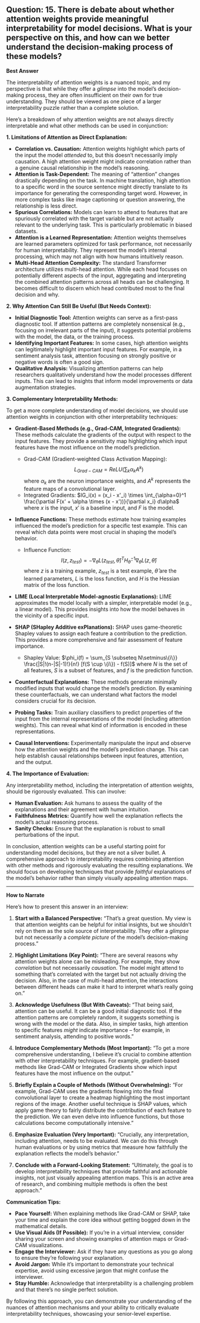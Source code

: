 ## Question: 15. There is debate about whether attention weights provide meaningful interpretability for model decisions. What is your perspective on this, and how can we better understand the decision-making process of these models?

**Best Answer**

The interpretability of attention weights is a nuanced topic, and my perspective is that while they offer a *glimpse* into the model's decision-making process, they are often insufficient on their own for true understanding. They should be viewed as one piece of a larger interpretability puzzle rather than a complete solution.

Here's a breakdown of why attention weights are not always directly interpretable and what other methods can be used in conjunction:

**1. Limitations of Attention as Direct Explanation:**

*   **Correlation vs. Causation:** Attention weights highlight which parts of the input the model *attended* to, but this doesn't necessarily imply causation. A high attention weight might indicate correlation rather than a genuine causal relationship in the model's reasoning.
*   **Attention is Task-Dependent:**  The meaning of "attention" changes drastically depending on the task. In machine translation, high attention to a specific word in the source sentence might directly translate to its importance for generating the corresponding target word. However, in more complex tasks like image captioning or question answering, the relationship is less direct.
*   **Spurious Correlations:**  Models can learn to attend to features that are spuriously correlated with the target variable but are not actually relevant to the underlying task.  This is particularly problematic in biased datasets.
*   **Attention is a Learned Representation:**  Attention weights themselves are learned parameters optimized for task performance, not necessarily for human interpretability.  They represent the model's internal processing, which may not align with how humans intuitively reason.
*   **Multi-Head Attention Complexity:** The standard Transformer architecture utilizes multi-head attention. While each head focuses on potentially different aspects of the input, aggregating and interpreting the combined attention patterns across all heads can be challenging. It becomes difficult to discern which head contributed most to the final decision and why.

**2.  Why Attention Can Still Be Useful (But Needs Context):**

*   **Initial Diagnostic Tool:**  Attention weights can serve as a first-pass diagnostic tool.  If attention patterns are completely nonsensical (e.g., focusing on irrelevant parts of the input), it suggests potential problems with the model, the data, or the training process.
*   **Identifying Important Features:**  In some cases, high attention weights can legitimately highlight important input features.  For example, in a sentiment analysis task, attention focusing on strongly positive or negative words is often a good sign.
*   **Qualitative Analysis:** Visualizing attention patterns can help researchers qualitatively understand how the model processes different inputs. This can lead to insights that inform model improvements or data augmentation strategies.

**3. Complementary Interpretability Methods:**

To get a more complete understanding of model decisions, we should use attention weights in conjunction with other interpretability techniques:

*   **Gradient-Based Methods (e.g., Grad-CAM, Integrated Gradients):** These methods calculate the gradients of the output with respect to the input features. They provide a sensitivity map highlighting which input features have the most influence on the model's prediction.
    *   Grad-CAM (Gradient-weighted Class Activation Mapping):  $$L_{Grad-CAM} = ReLU(\sum_k \alpha_k A^k)$$
        where $\alpha_k$ are the neuron importance weights, and $A^k$ represents the feature maps of a convolutional layer.
    *   Integrated Gradients: $IG_i(x) = (x_i - x'_i) \times \int_{\alpha=0}^1 \frac{\partial F(x' + \alpha \times (x - x'))}{\partial x_i} d\alpha$
        where $x$ is the input, $x'$ is a baseline input, and $F$ is the model.

*   **Influence Functions:** These methods estimate how training examples influenced the model's prediction for a specific test example.  This can reveal which data points were most crucial in shaping the model's behavior.
    *   Influence Function: $$I(z, z_{test}) = -\nabla_\theta L(z_{test}, \hat{\theta})^T H_{\hat{\theta}}^{-1} \nabla_\theta L(z, \hat{\theta})$$
         where $z$ is a training example, $z_{test}$ is a test example, $\hat{\theta}$ are the learned parameters, $L$ is the loss function, and $H$ is the Hessian matrix of the loss function.

*   **LIME (Local Interpretable Model-agnostic Explanations):** LIME approximates the model locally with a simpler, interpretable model (e.g., a linear model). This provides insights into how the model behaves in the vicinity of a specific input.

*   **SHAP (SHapley Additive exPlanations):** SHAP uses game-theoretic Shapley values to assign each feature a contribution to the prediction. This provides a more comprehensive and fair assessment of feature importance.
    *   Shapley Value: $\phi_i(f) = \sum_{S \subseteq N\setminus\{i\}} \frac{|S|!(n-|S|-1)!}{n!} [f(S \cup \{i\}) - f(S)]$
         where $N$ is the set of all features, $S$ is a subset of features, and $f$ is the prediction function.

*   **Counterfactual Explanations:**  These methods generate minimally modified inputs that would change the model's prediction. By examining these counterfactuals, we can understand what factors the model considers crucial for its decision.

*   **Probing Tasks:** Train auxiliary classifiers to predict properties of the input from the internal representations of the model (including attention weights).  This can reveal what kind of information is encoded in these representations.

*   **Causal Interventions:**  Experimentally manipulate the input and observe how the attention weights and the model's prediction change. This can help establish causal relationships between input features, attention, and the output.

**4. The Importance of Evaluation:**

Any interpretability method, including the interpretation of attention weights, should be rigorously evaluated. This can involve:

*   **Human Evaluation:** Ask humans to assess the quality of the explanations and their agreement with human intuition.
*   **Faithfulness Metrics:**  Quantify how well the explanation reflects the model's actual reasoning process.
*   **Sanity Checks:**  Ensure that the explanation is robust to small perturbations of the input.

In conclusion, attention weights can be a useful starting point for understanding model decisions, but they are not a silver bullet. A comprehensive approach to interpretability requires combining attention with other methods and rigorously evaluating the resulting explanations. We should focus on developing techniques that provide *faithful* explanations of the model's behavior rather than simply visually appealing attention maps.

---

**How to Narrate**

Here’s how to present this answer in an interview:

1.  **Start with a Balanced Perspective:** "That's a great question. My view is that attention weights can be helpful for initial insights, but we shouldn't rely on them as the sole source of interpretability. They offer a *glimpse* but not necessarily a *complete picture* of the model's decision-making process."

2.  **Highlight Limitations (Key Point):** "There are several reasons why attention weights alone can be misleading. For example, they show *correlation* but not necessarily *causation*. The model might attend to something that's correlated with the target but not actually driving the decision.  Also, in the case of multi-head attention, the interactions between different heads can make it hard to interpret what's really going on."

3.  **Acknowledge Usefulness (But With Caveats):** "That being said, attention can be useful. It can be a good initial diagnostic tool. If the attention patterns are completely random, it suggests something is wrong with the model or the data.  Also, in simpler tasks, high attention to specific features *might* indicate importance – for example, in sentiment analysis, attending to positive words."

4.  **Introduce Complementary Methods (Most Important):**  "To get a more comprehensive understanding, I believe it's crucial to combine attention with other interpretability techniques. For example, gradient-based methods like Grad-CAM or Integrated Gradients show which input features have the most influence on the output."

5.  **Briefly Explain a Couple of Methods (Without Overwhelming):** "For example, Grad-CAM uses the gradients flowing into the final convolutional layer to create a heatmap highlighting the most important regions of the image.  Another useful technique is SHAP values, which apply game theory to fairly distribute the contribution of each feature to the prediction.  We can even delve into influence functions, but those calculations become computationally intensive."

6.  **Emphasize Evaluation (Very Important):** "Crucially, any interpretation, including attention, needs to be evaluated. We can do this through human evaluations or by using metrics that measure how faithfully the explanation reflects the model's behavior."

7.  **Conclude with a Forward-Looking Statement:** "Ultimately, the goal is to develop interpretability techniques that provide faithful and actionable insights, not just visually appealing attention maps. This is an active area of research, and combining multiple methods is often the best approach."

**Communication Tips:**

*   **Pace Yourself:** When explaining methods like Grad-CAM or SHAP, take your time and explain the core idea without getting bogged down in the mathematical details.
*   **Use Visual Aids (If Possible):** If you're in a virtual interview, consider sharing your screen and showing examples of attention maps or Grad-CAM visualizations.
*   **Engage the Interviewer:** Ask if they have any questions as you go along to ensure they're following your explanation.
*   **Avoid Jargon:** While it's important to demonstrate your technical expertise, avoid using excessive jargon that might confuse the interviewer.
*   **Stay Humble:** Acknowledge that interpretability is a challenging problem and that there's no single perfect solution.

By following this approach, you can demonstrate your understanding of the nuances of attention mechanisms and your ability to critically evaluate interpretability techniques, showcasing your senior-level expertise.

